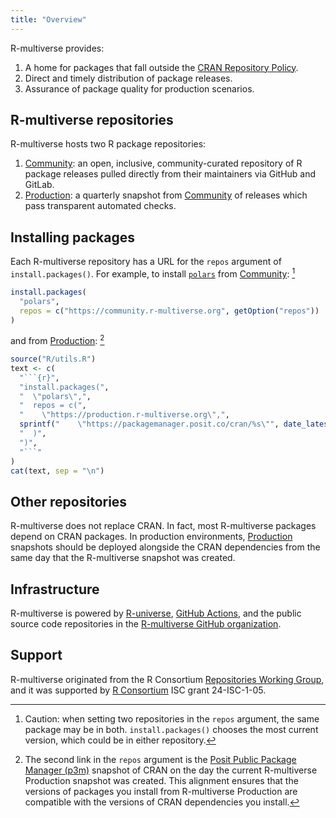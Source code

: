 ```yaml
---
title: "Overview"
---
```


R-multiverse provides:

1. A home for packages that fall outside the
[CRAN Repository Policy](https://cran.r-project.org/web/packages/policies.html).
2. Direct and timely distribution of package releases.
3. Assurance of package quality for production scenarios.

## R-multiverse repositories

R-multiverse hosts two R package repositories:

1. [Community](community.md): an open, inclusive, community-curated repository
of R package releases pulled directly from their maintainers via GitHub and GitLab.
2. [Production](production.qmd): a quarterly snapshot from [Community](community.md)
of releases which pass transparent automated checks.

## Installing packages

Each R-multiverse repository has a URL for the `repos` argument of `install.packages()`.
For example, to install [`polars`](https://pola-rs.github.io/r-polars/) from [Community](community.md):
^[
Caution: when setting two repositories in the `repos` argument,
the same package may be in both.
`install.packages()` chooses the most current version,
which could be in either repository.
]

```r
install.packages(
  "polars",
  repos = c("https://community.r-multiverse.org", getOption("repos"))
)
```

and from [Production](production.qmd):
^[
The second link in the `repos` argument is the [Posit Public Package Manager (p3m)](https://packagemanager.posit.co/)
snapshot of CRAN on the day the current R-multiverse Production snapshot was created.
This alignment ensures that the versions of packages you install from R-multiverse Production
are compatible with the versions of CRAN dependencies you install.
]

```r
source("R/utils.R")
text <- c(
  "```{r}",
  "install.packages(",
  "  \"polars\",",
  "  repos = c(",
  "    \"https://production.r-multiverse.org\",",
  sprintf("    \"https://packagemanager.posit.co/cran/%s\"", date_latest_snapshot()),
  "  )",
  ")",
  "```"
)
cat(text, sep = "\n")
```

## Other repositories

R-multiverse does not replace CRAN.
In fact, most R-multiverse packages depend on CRAN packages.
In production environments,
[Production](production.qmd) snapshots should be deployed alongside
the CRAN dependencies from the same day that the R-multiverse snapshot was created.

## Infrastructure

R-multiverse is powered by [R-universe](https://r-universe.dev/), [GitHub Actions](https://github.com/features/actions),
and the public source code repositories in the [R-multiverse GitHub organization](https://github.com/r-multiverse).

## Support

R-multiverse originated from the R Consortium [Repositories Working Group](https://github.com/RConsortium/r-repositories-wg), and it was supported by [R Consortium](https://r-consortium.org) ISC grant 24-ISC-1-05.
